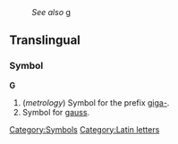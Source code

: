 :''See also'' [[g]]

==Translingual==
===Symbol===
'''G'''

#(''metrology'') Symbol for the prefix [[giga-]].
#Symbol for [[gauss]].

[[Category:Symbols]]
[[Category:Latin letters]]
